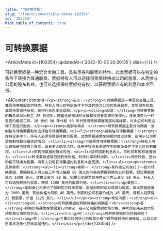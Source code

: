 ```yaml
---
title: "可转换票据"
slug: "/learn/convertible-notes-103354"
id: "103354"
hide_table_of_contents: true
---
```



# 可转换票据

<ArticleMeta id={103354} updatedAt={'2023-10-05 20:20:35'} alias={`[]`} />
<div className='border-solid border-b border-t-0 my-4 border-[var(--ifm-color-gray-300)]' />

可转换票据是一种混合金融工具，具有债券和股票的特性。此类票据可以在特定的条件下转换为普通股票。票据持有人可以选择将票据转换成公司的股票，从而参与公司的股东权益，也可以选择保持票据持有权，以获得票据应有的利息和本金回报。

<AIContent content={`<p><strong>定义：</strong>可转换票据是一种混合金融工具，兼具债券和股票的特性。持有人可以在特定条件下将其转换为公司的普通股票，享受股东权益，或保持票据持有权，获得利息和本金回报。</p><p><strong>起源：</strong>可转换票据的概念最早出现在 20 世纪初，随着金融市场的发展和投资者需求的多样化，逐渐演变为一种重要的融资工具。20 世纪 80 年代和 90 年代是可转换票据发展的高峰期，许多公司利用这种工具进行融资。</p><p><strong>类别与特点：</strong>可转换票据主要分为两类：强制性可转换票据和可选择性可转换票据。<ul><li><strong>强制性可转换票据：</strong>在特定条件下，持有人必须将票据转换为股票。这类票据通常在到期时自动转换，适用于公司希望强制性股权融资的情况。</li><li><strong>可选择性可转换票据：</strong>持有人可以选择是否转换为股票，具有更大的灵活性，适用于投资者希望在不同市场条件下灵活应对的情况。</li></ul>可转换票据的特点包括：<ul><li>提供固定利息收入，同时具有股权增值潜力。</li><li>转换条款通常包括转换价格、转换比率和转换期。</li><li>风险较低，因为即使不转换为股票，持有人仍可获得票据的利息和本金回报。</li></ul></p><p><strong>具体案例：</strong><ul><li><strong>案例一：</strong>某科技公司发行了一批可转换票据，票据持有人可以在三年内以每股 50 美元的价格将票据转换为公司股票。假设票据面值为 1000 美元，转换比率为 20 股。如果公司股票价格在三年内上涨至 60 美元，持有人可以选择转换为股票，获得 1200 美元的股票价值。</li><li><strong>案例二：</strong>某制造公司发行了强制性可转换票据，票据到期时自动转换为股票。假设票据面值为 1000 美元，转换价格为每股 40 美元，到期时公司股票价格为 45 美元，持有人将获得 25 股股票，价值 1125 美元。</li></ul></p><p><strong>常见问题：</strong><ul><li><strong>问：</strong>可转换票据的转换价格如何确定？<br/><strong>答：</strong>转换价格通常在票据发行时确定，基于公司股票的市场价格，并考虑到未来的市场预期和公司财务状况。</li><li><strong>问：</strong>可转换票据的风险有哪些？<br/><strong>答：</strong>主要风险包括公司股票价格下跌导致转换价值降低，以及公司财务状况恶化导致票据违约。</li></ul></p>`} id={103354} />
